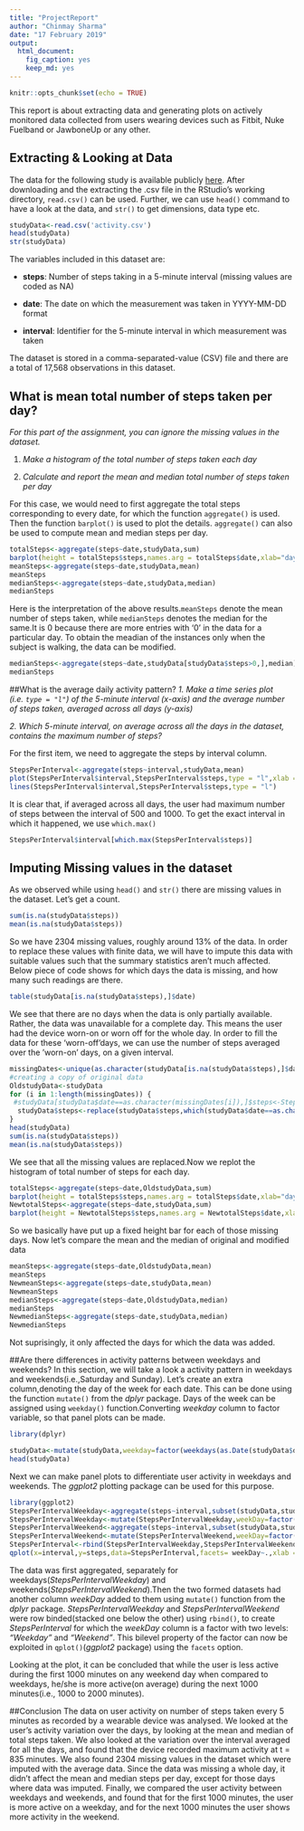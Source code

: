 ```yaml
---
title: "ProjectReport"
author: "Chinmay Sharma"
date: "17 February 2019"
output:
  html_document: 
    fig_caption: yes
    keep_md: yes
---
```


```r
knitr::opts_chunk$set(echo = TRUE)
```


This report is about extracting data and generating plots on actively monitored data collected from users wearing devices such as Fitbit, Nuke Fuelband or JawboneUp or any other.

## Extracting & Looking at Data 
The data for the following study is available publicly [here](https://d396qusza40orc.cloudfront.net/repdata%2Fdata%2Factivity.zip).
After downloading and the extracting the .csv file in the RStudio's working directory, ```read.csv()``` can be used. Further, we can use ```head()``` command to have a look at the data, and ```str()``` to get dimensions, data type etc.
```r
studyData<-read.csv('activity.csv')
head(studyData)
str(studyData)
```
The variables included in this dataset are:

- **steps**: Number of steps taking in a 5-minute interval (missing values are coded as NA)

- **date**: The date on which the measurement was taken in YYYY-MM-DD format

- **interval**: Identifier for the 5-minute interval in which measurement was taken

The dataset is stored in a comma-separated-value (CSV) file and there are a total of 17,568 observations in this dataset.

## What is mean total number of steps taken per day?
 *For this part of the assignment, you can ignore the missing values in the dataset.*

1. *Make a histogram of the total number of steps taken each day*

2. *Calculate and report the mean and median total number of steps taken per day*

For this case, we would need to first aggregate the total steps corresponding to every date, for which the function ```aggregate()``` is used. Then the function ```barplot()``` is used to plot the details. ```aggregate()``` can also be used to compute mean and median steps per day.


```r
totalSteps<-aggregate(steps~date,studyData,sum)
barplot(height = totalSteps$steps,names.arg = totalSteps$date,xlab="day",ylab = "total steps",main="total steps per day")
meanSteps<-aggregate(steps~date,studyData,mean)
meanSteps
medianSteps<-aggregate(steps~date,studyData,median)
medianSteps
```

Here is the interpretation of the above results.```meanSteps``` denote the mean number of steps taken, while ```medianSteps``` denotes the median for the same.It is 0 because there are more entries with '0' in the data for a particular day. To obtain the meadian of the instances only when the subject is walking, the data can be modified.
```r
medianSteps<-aggregate(steps~date,studyData[studyData$steps>0,],median)
medianSteps
```

##What is the average daily activity pattern?
*1. Make a time series plot (i.e. ```type = "l"```) of the 5-minute interval (x-axis) and the average number of steps taken, averaged across all days (y-axis)*

*2. Which 5-minute interval, on average across all the days in the dataset, contains the maximum number of steps?*

For the first item, we need to aggregate the steps by interval column.

```r
StepsPerInterval<-aggregate(steps~interval,studyData,mean)
plot(StepsPerInterval$interval,StepsPerInterval$steps,type = "l",xlab = "Intervals",ylab = "steps averaged over days",main="User daily activity averaged")
lines(StepsPerInterval$interval,StepsPerInterval$steps,type = "l")
```

It is clear that, if averaged across all days, the user had maximum number of steps between the interval of 500 and 1000. To get the exact interval in which it happened, we use ```which.max()```

```r
StepsPerInterval$interval[which.max(StepsPerInterval$steps)]
```

## Imputing Missing values in the dataset
As we observed while using ```head()``` and ```str()``` there are missing values in the dataset. Let's get a count.

```r
sum(is.na(studyData$steps))
mean(is.na(studyData$steps))
```

So we have 2304 missing values, roughly around 13% of the data. In order to replace these values with finite data, we will have to impute this data with suitable values such that the summary statistics aren't much affected. Below piece of code shows for which days the data is missing, and how many such readings are there.

```r
table(studyData[is.na(studyData$steps),]$date)
```

We see that there are no days when the data is only partially available. Rather, the data was unavailable for a complete day. This means the user had the device worn-on or worn off for the whole day. In order to fill the data for these 'worn-off'days, we can use the number of steps averaged over the 'worn-on' days, on a given interval. 

```r
missingDates<-unique(as.character(studyData[is.na(studyData$steps),]$date))
#creating a copy of original data
OldstudyData<-studyData
for (i in 1:length(missingDates)) {
 #studyData[studyData$date==as.character(missingDates[i]),]$steps<-StepsPerInterval
  studyData$steps<-replace(studyData$steps,which(studyData$date==as.character(missingDates[i])),StepsPerInterval$steps)
}
head(studyData)
sum(is.na(studyData$steps))
mean(is.na(studyData$steps))
```

We see that all the missing values are replaced.Now we replot the histogram of total number of steps for each day.

```r
totalSteps<-aggregate(steps~date,OldstudyData,sum)
barplot(height = totalSteps$steps,names.arg = totalSteps$date,xlab="day",ylab = "total steps",main="total steps per day")
NewtotalSteps<-aggregate(steps~date,studyData,sum)
barplot(height = NewtotalSteps$steps,names.arg = NewtotalSteps$date,xlab="day",ylab = "total steps",main="total steps per day")
```

So we basically have put up a fixed height bar for each of those missing days.
Now let's compare the mean and the median of original and modified data
```r
meanSteps<-aggregate(steps~date,OldstudyData,mean)
meanSteps
NewmeanSteps<-aggregate(steps~date,studyData,mean)
NewmeanSteps
medianSteps<-aggregate(steps~date,OldstudyData,median)
medianSteps
NewmedianSteps<-aggregate(steps~date,studyData,median)
NewmedianSteps
```

Not suprisingly, it only affected the days for which the data was added.

##Are there differences in activity patterns between weekdays and weekends?
In this section, we will take a look a activity pattern in weekdays and weekends(i.e.,Saturday and Sunday).
Let's create an extra column,denoting the day of the week for each date. This can be done using the function ```mutate()``` from the *dplyr* package. Days of the week can be assigned using ```weekday()``` function.Converting *weekday* column to factor variable, so that panel plots can be made.

```r
library(dplyr)
```

```r
studyData<-mutate(studyData,weekday=factor(weekdays(as.Date(studyData$date)),levels = c("Monday","Tuesday","Wednesday","Thrusday","Friday","Saturday","Sunday"),labels = c("Weekday","Weekday","Weekday","Weekday","Weekday","Weekend","Weekend")))
head(studyData)
```

Next we can make panel plots to differentiate user activity in weekdays and weekends. The *ggplot2* plotting package can be used for this purpose.

```r
library(ggplot2)
StepsPerIntervalWeekday<-aggregate(steps~interval,subset(studyData,studyData$weekday=="Weekday"),mean)
StepsPerIntervalWeekday<-mutate(StepsPerIntervalWeekday,weekDay=factor(rep("Weekday",288),levels=c("Weekday","Weekend")))
StepsPerIntervalWeekend<-aggregate(steps~interval,subset(studyData,studyData$weekday=="Weekend"),mean)
StepsPerIntervalWeekend<-mutate(StepsPerIntervalWeekend,weekDay=factor(rep("Weekend",288),levels=c("Weekday","Weekend")))
StepsPerInterval<-rbind(StepsPerIntervalWeekday,StepsPerIntervalWeekend)
qplot(x=interval,y=steps,data=StepsPerInterval,facets= weekDay~.,xlab = "Intervals",ylab = "steps averaged over days",main="User daily activity averaged")+geom_line()
```

The data was first aggregated, separately for weekdays(*StepsPerIntervalWeekday*) and weekends(*StepsPerIntervalWeekend*).Then the two formed datasets had another column *weekDay* added to them using ```mutate()``` function from the *dplyr* package. *StepsPerIntervalWeekday* and *StepsPerIntervalWeekend* were row binded(stacked one below the other) using ```rbind()```, to create *StepsPerInterval* for which the *weekDay* column is a factor with two levels: *"Weekday"* and *"Weekend"*. This bilevel property of the factor can now be exploited in ```qplot()```(*ggplot2* package) using the ```facets``` option.


Looking at the plot, it can be concluded that while the user is less active during the first 1000 minutes on any weekend day when compared to weekdays, he/she is more active(on average) during the next 1000 minutes(i.e., 1000 to 2000 minutes).

##Conclusion
The data on user activity on number of steps taken every 5 minutes as recorded by a wearable device was analysed. We looked at the user's activity variation over the days, by looking at the mean and median of total steps taken. We also looked at the variation over the interval averaged for all the days, and found that the device recorded maximum activity at t = 835 minutes. We also found 2304 missing values in the dataset which were imputed with the average data. Since the data was missing a whole day, it didn't affect the mean and median steps per day, except for those days where data was imputed. Finally, we compared the user activity between weekdays and weekends, and found that for the first 1000 minutes, the user is more active on a weekday, and for the next 1000 minutes the user shows more activity in the weekend.